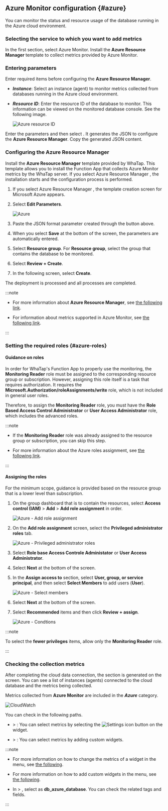 ## Azure Monitor configuration {#azure}

You can monitor the status and resource usage of the database running in the Azure cloud environment.

### Selecting the service to which you want to add metrics

<ImgLang img="db-cloudsettings-select-service-azure.png" desc="Azure" />

In the first section, select <UI>Azure Monitor</UI>. Install the **Azure Resource Manager** template to collect metrics provided by Azure Monitor.

### Entering parameters

Enter required items before configuring the **Azure Resource Manager**.

<ImgLang img="db-cloudsettings-azure-input-parameters.png" desc="Azure parameter" />

- ***Instance***: Select an instance (agent) to monitor metrics collected from databases running in the Azure cloud environment.

- ***Resource ID***: Enter the resource ID of the database to monitor. This information can be viewed on the monitored database console. See the following image.

  ![Azure resource ID](/img/db-cloudsettings-azure-resourceid.png)

Enter the parameters and then select <Cmdname sid="BTN08639" className="uitext" />. It generates the JSON to configure the **Azure Resource Manager**. Copy the generated JSON content.

### Configuring the Azure Resource Manager

Install the **Azure Resource Manager** template provided by WhaTap. This template allows you to install the Function App that collects Azure Monitor metrics by the WhaTap server. If you select <UI>Azure Resource Manager</UI> <Cmdname sid="setting" className="uitext" />, the installation starts and the configuration process is performed.

<ImgLang img="db-cloudsettings-set-resource-manager.png" desc="Azure Resource Manager" />

1. If you select <UI>Azure Resource Manager</UI> <Cmdname sid="setting" className="uitext" />, the template creation screen for Microsoft Azure appears.

2. Select **Edit Parameters**.

   ![Azure](/img/db-cloudsettings-azure-template.png)

3. Paste the JSON format parameter created through the <Cmdname sid="BTN08639" className="uitext" /> button above.

   <ImgLang img="db-cloudsettings-azure-edit-parameters.png" desc="Edit parameters" />

4. When you select **Save** at the bottom of the screen, the parameters are automatically entered.

5. Select **Resource group**. For **Resource group**, select the group that contains the database to be monitored.

   <ImgLang img="db-cloudsettings-azure-project-details.png" desc="Azure" />

6. Select **Review \+ Create**.

7. In the following screen, select **Create**.

The deployment is processed and all processes are completed.

:::note

- For more information about **Azure Resource Manager**, see [the following link](https://learn.microsoft.com/azure/azure-resource-manager/management/overview).

- For information about metrics supported in Azure Monitor, see [the following link](https://learn.microsoft.com/azure/azure-monitor/reference/metrics-index).

:::

### Setting the required roles {#azure-roles}

#### Guidance on roles

In order for WhaTap's Function App to properly use the monitoring, the **Monitoring Reader** role must be assigned to the corresponding resource group or subscription. However, assigning this role itself is a task that requires authorization. It requires the **Microsoft.Authorization/roleAssignments/write** role, which is not included in general user roles.

Therefore, to assign the **Monitoring Reader** role, you must have the **Role Based Access Control Administrator** or **User Access Administrator** role, which includes the advanced roles.

:::note

- If the **Monitoring Reader** role was already assigned to the resource group or subscription, you can skip this step.

- For more information about the Azure roles assignment, see [the following link](https://learn.microsoft.com/azure/role-based-access-control/role-assignments-portal#prerequisites).

:::

#### Assigning the roles

For the minimum scope, guidance is provided based on the resource group that is a lower level than subscription.

1. On the group dashboard that is to contain the resources, select **Access control (IAM)** &gt; **Add** &gt; **Add role assignment** in order.

   ![Azure - Add role assignment](/img/db-cloudsettings-azure-add-role.png)

2. On the **Add role assignment** screen, select the **Privileged administrator roles** tab.

   ![Azure - Privileged administrator roles](/img/db-cloudsettings-azure-assignment.png)

3. Select **Role base Access Controle Administator** or **User Access Administrator**.

4. Select **Next** at the bottom of the screen.

5. In the **Assign access to** section, select **User, group, or service principal**, and then select **Select Members** to add users (**User**).

   ![Azure - Select members](/img/db-cloudsettings-azure-assignment-user.png)

6. Select **Next** at the bottom of the screen.

7. Select **Recommended** items and then click **Review + assign**.

   ![Azure - Condtions](/img/db-cloudsettings-azure-conditions.png)

:::note

To select the **fewer privileges** items, allow only the **Monitoring Reader** role.

:::

### Checking the collection metrics

After completing the cloud data connection, the <Cmdname sid="TTL08633" className="uitext" /> section is generated on the screen. You can see a list of instances (agents) connected to the cloud database and the metrics being collected.

<ImgLang img="db-cloudsettings-added-azure-cloud-services.png" desc="Cloud Services" />

Metrics collected from **Azure Monitor** are included in the ***Azure*** category.

![CloudWatch](/img/db-cloudsettings-check-metrics-category-aws.png)

You can check in the following paths.

- <Cmdname sid="side_dashboard" className="uitext" /> &gt; <Cmdname sid="side_dbMonitoring" className="uitext" />: You can select metrics by selecting the ![Settings icon](/img/ico-setting.svg) button on the widget.

- <Cmdname sid="side_dashboard" className="uitext" /> &gt; <Cmdname sid="side_multiInstance" className="uitext" />: You can select metrics by adding custom widgets.

:::note

- For more information on how to change the metrics of a widget in the <Cmdname sid="side_dbMonitoring" className="uitext" /> menu, see [the following](instance-monitoring#selectmetrics).

- For more information on how to add custom widgets in the <Cmdname sid="side_multiInstance" className="uitext" /> menu, see [the following](multi-instance-monitoring#customwidget).

- In <Cmdname sid="side_analysis" className="uitext" /> &gt; <Cmdname sid="side_metricsSearch" className="uitext" />, select <Cmdname sid="category" className="uitext" /> as **db_azure_database**. You can check the related tags and fields.

:::
